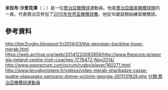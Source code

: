 '''米拉布·沙里克澤'''（{{lang-ka|მერაბ შარიქაძე}}；{{bd|1993年|5月17日}}）是一位[[喬治亞|喬治亞]][[橄欖球|橄欖球]]運動員。他是[[喬治亞國家橄欖球隊|喬治亞國家橄欖球隊]]的一員，代表喬治亞參加了[[2015年世界盃橄欖球賽|2015年世界盃橄欖球賽]]。他從16歲就開始練習橄欖球。
==參考資料==
{{reflist}}
http://tier2rugby.blogspot.fr/2014/03/the-georgian-backline-hope-merab.html <br/>
https://web.archive.org/web/20141220083959/http://www.thescore.ie/georgia-ireland-centre-irish-coaches-1778472-Nov2014/ <br/>
http://www.espnscrum.com/scrum/rugby/player/160271.html<br/>
http://www.lerugbynistere.fr/videos/video-merab-sharikadze-casse-quatre-plaquages-samoans-donne-victoire-georgie-2611131828.php
[[分類:喬治亞橄欖球運動員|分類:喬治亞橄欖球運動員]]